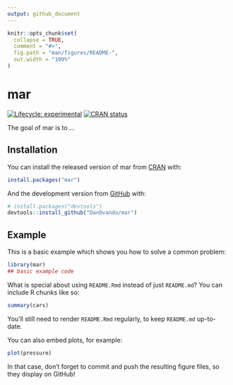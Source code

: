 ```yaml
---
output: github_document
---
```


<!-- README.md is generated from README.Rmd. Please edit that file -->

```r
knitr::opts_chunk$set(
  collapse = TRUE,
  comment = "#>",
  fig.path = "man/figures/README-",
  out.width = "100%"
)
```

# mar

<!-- badges: start -->
[![Lifecycle: experimental](https://img.shields.io/badge/lifecycle-experimental-orange.svg)](https://www.tidyverse.org/lifecycle/#experimental)
[![CRAN status](https://www.r-pkg.org/badges/version/mar)](https://CRAN.R-project.org/package=mar)
<!-- badges: end -->

The goal of mar is to ...

## Installation

You can install the released version of mar from [CRAN](https://CRAN.R-project.org) with:

``` r
install.packages("mar")
```

And the development version from [GitHub](https://github.com/) with:

``` r
# install.packages("devtools")
devtools::install_github("DanOvando/mar")
```
## Example

This is a basic example which shows you how to solve a common problem:

```r
library(mar)
## basic example code
```

What is special about using `README.Rmd` instead of just `README.md`? You can include R chunks like so:

```r
summary(cars)
```

You'll still need to render `README.Rmd` regularly, to keep `README.md` up-to-date.

You can also embed plots, for example:

```r
plot(pressure)
```

In that case, don't forget to commit and push the resulting figure files, so they display on GitHub!
